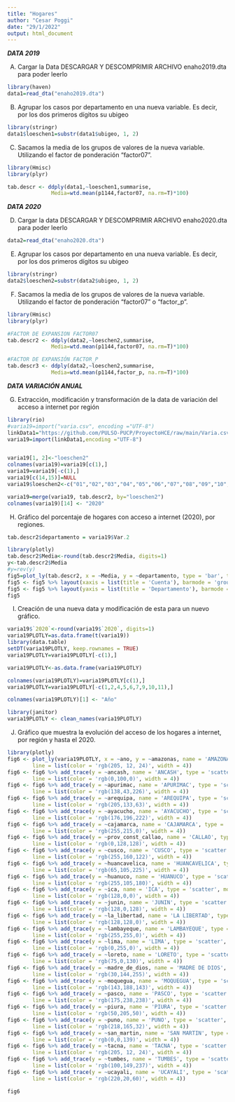 ```yaml
---
title: "Hogares"
author: "Cesar Poggi"
date: "29/1/2022"
output: html_document
---
```

***DATA 2019***

A) Cargar la Data
DESCARGAR Y DESCOMPRIMIR ARCHIVO enaho2019.dta para poder leerlo
```r
library(haven)
data1=read_dta("enaho2019.dta")
```


B) Agrupar los casos por departamento en una nueva variable. Es decir, por los dos primeros dígitos su ubigeo
```r
library(stringr)
data1$loeschen1=substr(data1$ubigeo, 1, 2)
```


C) Sacamos la media de los grupos de valores de la nueva variable. Utilizando el factor de ponderación "factor07".
```r
library(Hmisc)
library(plyr) 

tab.descr <- ddply(data1,~loeschen1,summarise,  
              Media=wtd.mean(p1144,factor07, na.rm=T)*100)
```

***DATA 2020***

D) Cargar la data
DESCARGAR Y DESCOMPRIMIR ARCHIVO enaho2020.dta para poder leerlo
```r
data2=read_dta("enaho2020.dta")
```


E) Agrupar los casos por departamento en una nueva variable. Es decir, por los dos primeros dígitos su ubigeo
```r
library(stringr)
data2$loeschen2=substr(data2$ubigeo, 1, 2)
```


F) Sacamos la media de los grupos de valores de la nueva variable. Utilizando el factor de ponderación "factor07" o "factor_p".
```r
library(Hmisc)
library(plyr) 

#FACTOR DE EXPANSION FACTOR07
tab.descr2 <- ddply(data2,~loeschen2,summarise,  
              Media=wtd.mean(p1144,factor07, na.rm=T)*100)

#FACTOR DE EXPANSIÓN FACTOR_P
tab.descr3 <- ddply(data2,~loeschen2,summarise,  
              Media=wtd.mean(p1144,factor_p, na.rm=T)*100)
```


***DATA VARIACIÓN ANUAL***

G) Extracción, modificación y transformación de la data de variación del acceso a internet por región
```r
library(rio)
#varia19=import("varia.csv", encoding ="UTF-8")
linkData1="https://github.com/PULSO-PUCP/ProyectoHCE/raw/main/Varia.csv"
varia19=import(linkData1,encoding ="UTF-8")


varia19[1, 2]<-"loeschen2"
colnames(varia19)=varia19[c(1),]
varia19=varia19[-c(1),]
varia19[c(14,15)]=NULL
varia19$loeschen2<-c("01","02","03","04","05","06","07","08","09","10","11", "12","13","14","15","16","17","18","19","20","21","22","23","24","25")

varia19=merge(varia19, tab.descr2, by="loeschen2")
colnames(varia19)[14] <- "2020"
```


H) Gráfico del porcentaje de hogares con acceso a internet (2020), por regiones.
```r
tab.descr2$departamento = varia19$Var.2

library(plotly)
tab.descr2$Media<-round(tab.descr2$Media, digits=1)
y<-tab.descr2$Media
#y=rev(y)
fig5=plot_ly(tab.descr2, x = ~Media, y = ~departamento, type = 'bar', text = y, textposition = 'auto')
fig5 <- fig5 %>% layout(xaxis = list(title = 'Cuenta'), barmode = 'group')
fig5 <- fig5 %>% layout(yaxis = list(title = 'Departamento'), barmode = 'group')
fig5
```


I) Creación de una nueva data y modificación de esta para un nuevo gráfico.
```r
varia19$`2020`<-round(varia19$`2020`, digits=1)
varia19PLOTLY=as.data.frame(t(varia19))
library(data.table)
setDT(varia19PLOTLY, keep.rownames = TRUE)
varia19PLOTLY=varia19PLOTLY[-c(1),]

varia19PLOTLY<-as.data.frame(varia19PLOTLY)

colnames(varia19PLOTLY)=varia19PLOTLY[c(1),]
varia19PLOTLY=varia19PLOTLY[-c(1,2,4,5,6,7,9,10,11),]

colnames(varia19PLOTLY)[1] <- "Año"

library(janitor)
varia19PLOTLY <- clean_names(varia19PLOTLY)
```


J) Gráfico que muestra la evolución del acceso de los hogares a internet, por región y hasta el 2020.
```r
library(plotly)
fig6 <- plot_ly(varia19PLOTLY, x = ~ano, y = ~amazonas, name = 'AMAZONAS', type = 'scatter', mode = 'lines',
        line = list(color = 'rgb(205, 12, 24)', width = 4))
fig6 <- fig6 %>% add_trace(y = ~ancash, name = 'ANCASH', type = 'scatter', mode = 'lines',
        line = list(color = 'rgb(0,100,0)', width = 4))
fig6 <- fig6 %>% add_trace(y = ~apurimac, name = 'APURIMAC', type = 'scatter', mode = 'lines',
        line = list(color = 'rgb(138,43,226)', width = 4))
fig6 <- fig6 %>% add_trace(y = ~arequipa, name = 'AREQUIPA', type = 'scatter', mode = 'lines',
        line = list(color = 'rgb(205,133,63)', width = 4))
fig6 <- fig6 %>% add_trace(y = ~ayacucho, name = 'AYACUCHO', type = 'scatter', mode = 'lines',
        line = list(color = 'rgb(176,196,222)', width = 4))
fig6 <- fig6 %>% add_trace(y = ~cajamarca, name = 'CAJAMARCA', type = 'scatter', mode = 'lines',
        line = list(color = 'rgb(255,215,0)', width = 4))
fig6 <- fig6 %>% add_trace(y = ~prov_const_callao, name = 'CALLAO', type = 'scatter', mode = 'lines',
        line = list(color = 'rgb(0,128,128)', width = 4))
fig6 <- fig6 %>% add_trace(y = ~cusco, name = 'CUSCO', type = 'scatter', mode = 'lines',
        line = list(color = 'rgb(255,160,122)', width = 4))
fig6 <- fig6 %>% add_trace(y = ~huancavelica, name = 'HUANCAVELICA', type = 'scatter', mode = 'lines',
        line = list(color = 'rgb(65,105,225)', width = 4))
fig6 <- fig6 %>% add_trace(y = ~huanuco, name = 'HUANUCO', type = 'scatter', mode = 'lines',
        line = list(color = 'rgb(255,105,180)', width = 4))
fig6 <- fig6 %>% add_trace(y = ~ica, name = 'ICA', type = 'scatter', mode = 'lines',
        line = list(color = 'rgb(128,0,0)', width = 4))
fig6 <- fig6 %>% add_trace(y = ~junin, name = 'JUNIN', type = 'scatter', mode = 'lines',
        line = list(color = 'rgb(128,0,128)', width = 4))
fig6 <- fig6 %>% add_trace(y = ~la_libertad, name = 'LA LIBERTAD', type = 'scatter', mode = 'lines',
        line = list(color = 'rgb(128,128,0)', width = 4))
fig6 <- fig6 %>% add_trace(y = ~lambayeque, name = 'LAMBAYEQUE', type = 'scatter', mode = 'lines',
        line = list(color = 'rgb(255,255,0)', width = 4))
fig6 <- fig6 %>% add_trace(y = ~lima, name = 'LIMA', type = 'scatter', mode = 'lines',
        line = list(color = 'rgb(0,255,0)', width = 4))
fig6 <- fig6 %>% add_trace(y = ~loreto, name = 'LORETO', type = 'scatter', mode = 'lines',
        line = list(color = 'rgb(75,0,130)', width = 4))
fig6 <- fig6 %>% add_trace(y = ~madre_de_dios, name = 'MADRE DE DIOS', type = 'scatter', mode = 'lines',
        line = list(color = 'rgb(30,144,255)', width = 4))
fig6 <- fig6 %>% add_trace(y = ~moquegua, name = 'MOQUEGUA', type = 'scatter', mode = 'lines',
        line = list(color = 'rgb(143,188,143)', width = 4))
fig6 <- fig6 %>% add_trace(y = ~pasco, name = 'PASCO', type = 'scatter', mode = 'lines',
        line = list(color = 'rgb(175,238,238)', width = 4))
fig6 <- fig6 %>% add_trace(y = ~piura, name = 'PIURA', type = 'scatter', mode = 'lines',
        line = list(color = 'rgb(50,205,50)', width = 4))
fig6 <- fig6 %>% add_trace(y = ~puno, name = 'PUNO', type = 'scatter', mode = 'lines',
        line = list(color = 'rgb(218,165,32)', width = 4))
fig6 <- fig6 %>% add_trace(y = ~san_martin, name = 'SAN MARTIN', type = 'scatter', mode = 'lines',
        line = list(color = 'rgb(0,0,139)', width = 4))
fig6 <- fig6 %>% add_trace(y = ~tacna, name = 'TACNA', type = 'scatter', mode = 'lines',
        line = list(color = 'rgb(205, 12, 24)', width = 4))
fig6 <- fig6 %>% add_trace(y = ~tumbes, name = 'TUMBES', type = 'scatter', mode = 'lines',
        line = list(color = 'rgb(100,149,237)', width = 4))
fig6 <- fig6 %>% add_trace(y = ~ucayali, name = 'UCAYALI', type = 'scatter', mode = 'lines',
        line = list(color = 'rgb(220,20,60)', width = 4))

fig6
```

